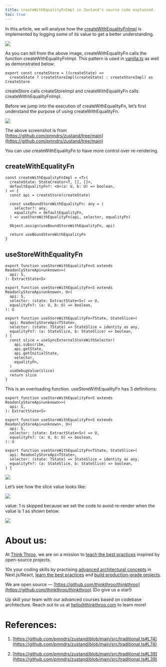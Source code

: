 ```yaml
---
title: createWithEqualityFnImpl in Zustand’s source code explained.
toc: true
---
```


In this article, we will analyse how the [createWithEqualityFnImpl](https://github.com/pmndrs/zustand/blob/main/src/traditional.ts#L74) is implemented by logging some of its value to get a better understanding.

![](https://miro.medium.com/v2/resize:fit:875/1*t2aYkuCeF0AGVfR0vRG1pA.png)

As you can tell from the above image, createWithEqualityFn calls the function createWithEqualityFnImpl. This pattern is used in [vanilla.ts](https://github.com/pmndrs/zustand/blob/main/src/vanilla.ts) as well as demonstrated below:

```plaintext
export const createStore = ((createState) =>
  createState ? createStoreImpl(createState) : createStoreImpl) as CreateStore
```

createStore calls createStoreImpl and createWithEqualityFn calls createWithhEqualityFnImpl.

Before we jump into the execution of createWithEqualityFn, let’s first understand the purpose of using createWithEqualityFn.

![](https://miro.medium.com/v2/resize:fit:875/1*nHutJ49cqYhbqHX2GVVF_A.png)

The above screenshot is from [https://github.com/pmndrs/zustand/tree/main](https://github.com/pmndrs/zustand/tree/main)

You can use createWithEqualityFn to have more control over re-rendering.

## **createWithEqualityFn**

```plaintext
const createWithEqualityFnImpl = <T>(
  createState: StateCreator<T, [], []>,
  defaultEqualityFn?: <U>(a: U, b: U) => boolean,
) => {
  const api = createStore(createState)

  const useBoundStoreWithEqualityFn: any = (
    selector?: any,
    equalityFn = defaultEqualityFn,
  ) => useStoreWithEqualityFn(api, selector, equalityFn)

  Object.assign(useBoundStoreWithEqualityFn, api)

  return useBoundStoreWithEqualityFn
}
```

## **useStoreWithEqualityFn**

```plaintext
export function useStoreWithEqualityFn<S extends ReadonlyStoreApi<unknown>>(
  api: S,
): ExtractState<S>

export function useStoreWithEqualityFn<S extends ReadonlyStoreApi<unknown>, U>(
  api: S,
  selector: (state: ExtractState<S>) => U,
  equalityFn?: (a: U, b: U) => boolean,
): U

export function useStoreWithEqualityFn<TState, StateSlice>(
  api: ReadonlyStoreApi<TState>,
  selector: (state: TState) => StateSlice = identity as any,
  equalityFn?: (a: StateSlice, b: StateSlice) => boolean,
) {
  const slice = useSyncExternalStoreWithSelector(
    api.subscribe,
    api.getState,
    api.getInitialState,
    selector,
    equalityFn,
  )
  useDebugValue(slice)
  return slice
}
```

This is an overloading function. useStoreWithEqualityFn has 3 definitions:

```plaintext
export function useStoreWithEqualityFn<S extends ReadonlyStoreApi<unknown>>(
  api: S,
): ExtractState<S>

export function useStoreWithEqualityFn<S extends ReadonlyStoreApi<unknown>, U>(
  api: S,
  selector: (state: ExtractState<S>) => U,
  equalityFn?: (a: U, b: U) => boolean,
): U

export function useStoreWithEqualityFn<TState, StateSlice>(
  api: ReadonlyStoreApi<TState>,
  selector: (state: TState) => StateSlice = identity as any,
  equalityFn?: (a: StateSlice, b: StateSlice) => boolean,
) {
```

![](https://miro.medium.com/v2/resize:fit:875/1*svt_ucTCpyNOGTCnKmMoPw.png)

Let’s see how the slice value looks like:

![](https://miro.medium.com/v2/resize:fit:875/1*GrB9UBQDkm3c_hBzkmq8iQ.png)

value: 1 is skipped because we set the code to avoid re-render when the value is 1 as shown below:

![](https://miro.medium.com/v2/resize:fit:875/1*jyi-JX5AZmFx9KhplHD6hw.png)

# **About us:**

At [Think Throo](https://thinkthroo.com/), we are on a mission to [teach the best practices](https://app.thinkthroo.com/best-practices) inspired by open-source projects.

10x your coding skills by practising [advanced architectural concepts](https://app.thinkthroo.com/architecture) in Next.js/React, [learn the best practices](https://app.thinkthroo.com/best-practices) and [build production-grade projects](https://app.thinkthroo.com/production-grade-projects).

We are open source — [https://github.com/thinkthroo/thinkthroo](https://github.com/thinkthroo/thinkthroo) (Do give us a star!)

Up skill your team with our advanced courses based on codebase architecture. Reach out to us at hello@thinkthroo.com to learn more!

# **References:**

1. [https://github.com/pmndrs/zustand/blob/main/src/traditional.ts#L74](https://github.com/pmndrs/zustand/blob/main/src/traditional.ts#L74)
    
2. [https://github.com/pmndrs/zustand/blob/main/src/traditional.ts#L39](https://github.com/pmndrs/zustand/blob/main/src/traditional.ts#L39)
    

[  
](https://medium.com/tag/javascript?source=post_page-----2bd444f4ea88--------------------------------)
